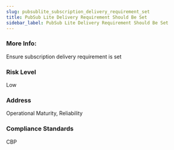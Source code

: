 ```yaml
---
slug: pubsublite_subscription_delivery_requirement_set
title: PubSub Lite Delivery Requirement Should Be Set
sidebar_label: PubSub Lite Delivery Requirement Should Be Set
---
```


### More Info:

Ensure subscription delivery requirement is set

### Risk Level

Low

### Address

Operational Maturity, Reliability

### Compliance Standards

CBP

